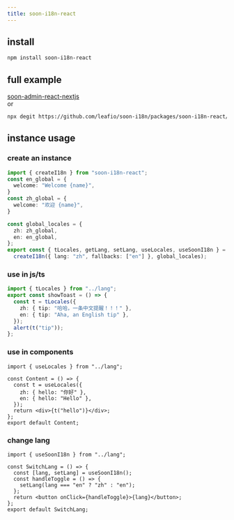 ```yaml
---
title: soon-i18n-react
---
```


## install

```bash
npm install soon-i18n-react
```

## full example

[soon-admin-react-nextjs](https://github.com/leafio/soon-admin-react-nextjs)  
or

```bash
npx degit https://github.com/leafio/soon-i18n/packages/soon-i18n-react/demo
```

## instance usage

### create an instance

```ts
import { createI18n } from "soon-i18n-react";
const en_global = {
  welcome: "Welcome {name}",
} 
const zh_global = {
  welcome: "欢迎 {name}",
} 

const global_locales = {
  zh: zh_global,
  en: en_global,
};
export const { tLocales, getLang, setLang, useLocales, useSoonI18n } =
  createI18n({ lang: "zh", fallbacks: ["en"] }, global_locales);
```

### use in js/ts

```ts
import { tLocales } from "../lang";
export const showToast = () => {
  const t = tLocales({
    zh: { tip: "哈哈，一条中文提醒！！！" },
    en: { tip: "Aha, an English tip" },
  });
  alert(t("tip"));
};
```

### use in components

```tsx
import { useLocales } from "../lang";

const Content = () => {
  const t = useLocales({
    zh: { hello: "你好" },
    en: { hello: "Hello" },
  });
  return <div>{t("hello")}</div>;
};
export default Content;
```

### change lang

```tsx
import { useSoonI18n } from "../lang";

const SwitchLang = () => {
  const [lang, setLang] = useSoonI18n();
  const handleToggle = () => {
    setLang(lang === "en" ? "zh" : "en");
  };
  return <button onClick={handleToggle}>{lang}</button>;
};
export default SwitchLang;
```
